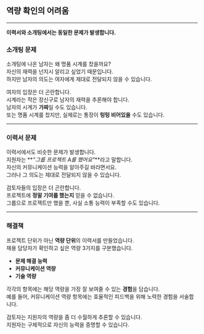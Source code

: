 ## 역량 확인의 어려움

---

**이력서와 소개팅에서는 동일한 문제가 발생합니다.**

### 소개팅 문제

소개팅에 나온 남자는 왜 명품 시계를 찼을까요?  
자신의 재력을 넌지시 알리고 싶었기 때문입니다.  
하지만 남자의 의도는 여자에게 제대로 전달되지 않을 수 있습니다.

여자의 입장은 더 곤란합니다.  
시계라는 작은 장신구로 남자의 재력을 추론해야 합니다.  
남자의 시계가 **가짜**일 수도 있습니다.  
또는 명품 시계를 찼지만, 실제로는 통장이 **텅텅 비어있을** 수도 있습니다.

---

### 이력서 문제

이력서에서도 비슷한 문제가 발생합니다.  
지원자는 **_"그룹 프로젝트 A를 했어요"_**라고 말합니다.  
자신의 커뮤니케이션 능력을 알아주길 바라면서요.  
그러나 그 의도는 제대로 전달되지 않을 수 있습니다.

검토자들의 입장은 더 곤란합니다.  
프로젝트에 **정말 기여를 했는지** 믿을 수 없습니다.  
그룹으로 프로젝트만 했을 뿐, 사실 소통 능력이 부족할 수도 있습니다.

---

### 해결책

프로젝트 단위가 아닌 **역량 단위**의 이력서를 만들었습니다.  
채용 담당자가 확인하고 싶은 역량 3가지를 구분했습니다.

- **문제 해결 능력**
- **커뮤니케이션 역량**
- **기술 역량**

각각의 항목에는 해당 역량을 가장 잘 보여줄 수 있는 **경험**을 담습니다.  
예를 들어, 커뮤니케이션 역량 항목에는 효율적인 피드백을 위해 노력한 경험을 서술합니다.

검토자는 지원자의 역량을 좀 더 수월하게 추론할 수 있습니다.  
지원자는 구체적으로 자신의 능력을 증명할 수 있습니다.

